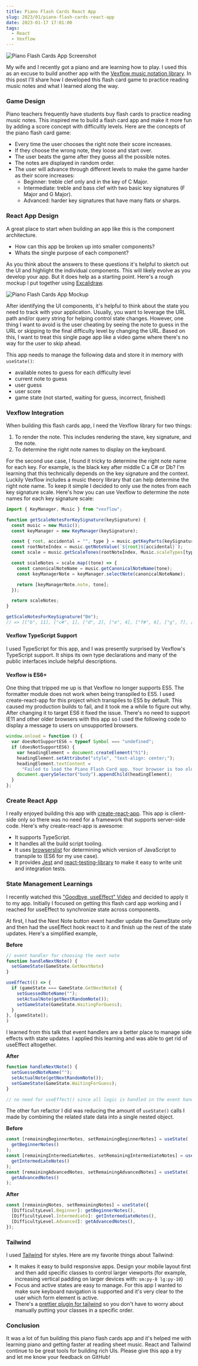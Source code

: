 ```yaml
---
title: Piano Flash Cards React App
slug: 2023/01/piano-flash-cards-react-app
date: 2023-01-17 17:01:00
tags:
  - React
  - Vexflow
---
```



![Piano Flash Cards App Screenshot](./piano_flash_cards_screenshot.jpg)

My wife and I recently got a piano and are learning how to play. I used this as an excuse to build another app with the [Vexflow music notation library](https://vexflow.com/).
In this post I'll share how I developed this flash card game to practice reading music notes and what I learned along the way.

<DemoButtonGroup
  downloadLink="https://github.com/gregjopa/piano-flash-cards"
  downloadText="Source code"
  demoLink="https://www.gregjopa.com/piano-flash-cards/"
  demoText="Play the game"
/>

### Game Design

Piano teachers frequently have students buy flash cards to practice reading music notes. This inspired me to build a flash card app and
make it more fun by adding a score concept with difficultly levels. Here are the concepts of the piano flash card game:

- Every time the user chooses the right note their score increases.
- If they choose the wrong note, they loose and start over.
- The user beats the game after they guess all the possible notes.
- The notes are displayed in random order.
- The user will advance through different levels to make the game harder as their score increases:
  - Beginner: treble clef only and in the key of C Major.
  - Intermediate: treble and bass clef with two basic key signatures (F Major and G Major).
  - Advanced: harder key signatures that have many flats or sharps.

### React App Design

A great place to start when building an app like this is the component architecture.

- How can this app be broken up into smaller components?
- Whats the single purpose of each component?

As you think about the answers to these questions it's helpful to sketch out the UI and highlight the individual components.
This will likely evolve as you develop your app. But it does help as a starting point. Here's a rough mockup I put together using
[Excalidraw](https://excalidraw.com/).

![Piano Flash Cards App Mockup](./piano_flash_cards_mockup.jpg)

After identifying the UI components, it's helpful to think about the state you need to track with your application.
Usually, you want to leverage the URL path and/or query string for helping control state changes.
However, one thing I want to avoid is the user cheating by seeing the note to guess in the URL or skipping to the final difficulty level by changing the URL.
Based on this, I want to treat this single page app like a video game where there's no way for the user to skip ahead.

This app needs to manage the following data and store it in memory with `useState()`:

- available notes to guess for each difficulty level
- current note to guess
- user guess
- user score
- game state (not started, waiting for guess, incorrect, finished)

### Vexflow Integration

When building this flash cards app, I need the Vexflow library for two things:

1. To render the note. This includes rendering the stave, key signature, and the note.
2. To determine the right note names to display on the keyboard.

For the second use case, I found it tricky to determine the right note name for each key. For example, is the black key after middle C a C# or Db? I'm learning that this technically depends on the key signature and the context.
Luckily Vexflow includes a music theory library that can help determine the right note name. To keep it simple I decided to only use the notes from each key signature scale. Here's how you can use Vexflow to determine the note names for each key signature scale:

```js
import { KeyManager, Music } from "vexflow";

function getScaleNotesForKeySignature(keySignature) {
  const music = new Music();
  const keyManager = new KeyManager(keySignature);

  const { root, accidental = "", type } = music.getKeyParts(keySignature);
  const rootNoteIndex = music.getNoteValue(`${root}${accidental}`);
  const scale = music.getScaleTones(rootNoteIndex, Music.scaleTypes[type]);

  const scaleNotes = scale.map((tone) => {
    const canonicalNoteName = music.getCanonicalNoteName(tone);
    const keyManagerNote = keyManager.selectNote(canonicalNoteName);

    return [keyManagerNote.note, tone];
  });

  return scaleNotes;
}

getScaleNotesForKeySignature("Bm");
// => [["b", 11], ["c#", 1], ["d", 2], ["e", 4], ["f#", 6], ["g", 7], ["a", 9]]
```

#### Vexflow TypeScript Support

I used TypeScript for this app, and I was presently surprised by Vexflow's TypeScript support. It ships its own type declarations and many of the public interfaces include helpful descriptions.

#### Vexflow is ES6+

One thing that tripped me up is that Vexflow no longer supports ES5. The formatter module does not work when being transpiled to ES5. I used create-react-app for this project which transpiles to ES5 by default.
This caused my production builds to fail, and it took me a while to figure out why. After changing it to target ES6 it fixed the issue.
There's no need to support IE11 and other older browsers with this app so I used the following code to display a message to users on unsupported browsers.

```js
window.onload = function () {
  var doesNotSupportES6 = typeof Symbol === "undefined";
  if (doesNotSupportES6) {
    var headingElement = document.createElement("h1");
    headingElement.setAttribute("style", "text-align: center;");
    headingElement.textContent =
      "Failed to load the Piano Flash Card app. Your browser is too old!";
    document.querySelector("body").appendChild(headingElement);
  }
};
```

### Create React App

I really enjoyed building this app with [create-react-app](https://create-react-app.dev/). This app is client-side only so there was no need for a framework that supports server-side code. Here's why create-react-app is awesome:

- It supports TypeScript.
- It handles all the build script tooling.
- It uses [browserslist](https://browsersl.ist/) for determining which version of JavaScript to transpile to (ES6 for my use case).
- It provides [Jest](https://jestjs.io/) and [react-testing-library](https://testing-library.com/docs/react-testing-library/intro) to make it easy to write unit and integration tests.

### State Management Learnings

I recently watched this ["Goodbye, useEffect" Video](https://www.youtube.com/watch?v=bGzanfKVFeU) and decided to apply it to my app. Initially I focused on getting this flash card app working and I reached for useEffect to synchronize state across components.

At first, I had the Next Note button event handler update the GameState only and then had the useEffect hook react to it and finish up the rest of the state updates. Here's a simplified example,

**Before**

```js
// event handler for choosing the next note
function handleNextNote() {
  setGameState(GameState.GetNextNote)
}

useEffect(() => {
  if (gameState === GameState.GetNextNote) {
    setGuessedNoteName("");
    setActualNote(getNextRandomNote());
    setGameState(GameState.WaitingForGuess);
  }
}, [gameState]);
)
```

I learned from this talk that event handlers are a better place to manage side effects with state updates. I applied this learning and was able to get rid of useEffect altogether.

**After**

```js
function handleNextNote() {
  setGuessedNoteName("");
  setActualNote(getNextRandomNote());
  setGameState(GameState.WaitingForGuess);
}

// no need for useEffect() since all logic is handled in the event handler
```

The other fun refactor I did was reducing the amount of `useState()` calls I made by combining the related state data into a single nested object.

**Before**

```js
const [remainingBeginnerNotes, setRemainingBeginnerNotes] = useState(
  getBeginnerNotes()
);
const [remainingIntermediateNotes, setRemainingIntermediateNotes] = useState(
  getIntermediateNotes()
);
const [remainingAdvancedNotes, setRemainingAdvancedNotes] = useState(
  getAdvancedNotes()
);
```

**After**

```js
const [remainingNotes, setRemainingNotes] = useState({
  [DifficultyLevel.Beginner]: getBeginnerNotes(),
  [DifficultyLevel.Intermediate]: getIntermediateNotes(),
  [DifficultyLevel.Advanced]: getAdvancedNotes(),
});
```

### Tailwind

I used [Tailwind](https://tailwindcss.com/) for styles. Here are my favorite things about Tailwind:

- It makes it easy to build responsive apps. Design your mobile layout first and then add specific classes to control larger viewports (for example, increasing vertical padding on larger devices with: `sm:py-8 lg:py-10`)
- Focus and active states are easy to manage. For this app I wanted to make sure keyboard navigation is supported and it's very clear to the user which form element is active.
- There's a [prettier plugin for tailwind](https://tailwindcss.com/blog/automatic-class-sorting-with-prettier) so you don't have to worry about manually putting your classes in a specific order.

### Conclusion

It was a lot of fun building this piano flash cards app and it's helped me with learning piano and getting faster at reading sheet music.
React and Tailwind continue to be great tools for building rich UIs. Please give this app a try and let me know your feedback on GitHub!
